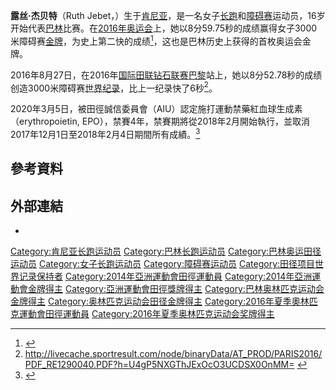 {{Infobox sportsperson
| name                      = Ruth Jebet
| image                     = Finale3000mSteepleJO2016 008.jpg
| image_size                = 
| alt                       = 
| caption                   = 
| real_name                 = 
| native_name               = 
| native_name_lang          = 
| romanizedname             = 
| english_name              = 
| birth_name                = 
| nationality               = {{KEN}}
| national_team             = 
| ethnicity                 = 
| hometown                  = 
| citizenship               = 
| birth_date                = {{Birth date and age|year=1996|month=11|day=17}}
| birth_place               = {{KEN}}
| death_date                = 
| death_place               = 
| resting_place             = 
| resting_place_coordinates = 
| monuments                 = 
| residence                 = 
| education                 = 
| alma_mater                = 
| occupation                = 
| years_active              = 2013 -
| agent                     = 
| height                    = {{height|m=1.62}}
| weight                    = {{weight|kg=49}}
| spouse                    = 
| country                   = 
| sport                     = 田徑
| position                  = 
| shoots                    = 
| catches                   = 
| disability                = 
| disability_class          = 
| weight_class              = 
| weight_class_type         = 
| rank                      = 
| event                     = 中長跑、長跑
| collegeteam               = 
| league                    = 
| league_type               = 
| club                      = 
| team                      = 
| former_partner            = 
| coach                     = 
| retired                   = 
| coaching                  = 
| worlds                    = 
{{ubl
|'''2014年世界青年田徑錦標賽'''：3000公尺障礙（76.2公分）第1名
|'''2014年IAAF鑽石聯賽蘇黎世站'''：3000公尺障礙（76.2公分）第4名
|'''2014年IAAF洲際杯'''：3000公尺障礙（76.2公分）第3名
|'''2015年IAAF世界越野錦標賽（U20 Race）'''：第9名
|'''2015年IAAF世界越野錦標賽（U20 Race）'''：Team第3名
|'''2015年世界田徑錦標賽'''：3000公尺障礙（76.2公分）第11名
|'''2015年國際軍人夏季運動會'''：3000公尺障礙（76.2公分）第1名
|'''2016年IAAF鑽石聯賽上海站'''：3000公尺障礙（76.2公分）第2名
|'''2016年IAAF鑽石聯賽巴黎站'''：3000公尺障礙（76.2公分）第1名
|'''2016年IAAF鑽石聯賽蘇黎世站'''：3000公尺障礙（76.2公分）第1名
|'''2017年IAAF世界越野錦標賽（Senior Race）'''：第7名
|'''2017年IAAF世界越野錦標賽（Senior Race）'''：Team第3名
|'''2017年IAAF鑽石聯賽多哈站'''：3000公尺障礙（76.2公分）第3名
|'''2017年IAAF鑽石聯賽上海站'''：3000公尺障礙（76.2公分）第1名
|'''2017年IAAF鑽石聯賽巴黎站'''：3000公尺障礙（76.2公分）第4名
|'''2017年世界田徑錦標賽'''：3000公尺障礙（76.2公分）第5名
|'''2017年IAAF鑽石聯賽蘇黎世站'''：3000公尺障礙（76.2公分）第1名
}}
| regionals                 = 
{{ubl
|'''2013年阿拉伯田徑錦標賽'''：3000公尺障礙（76.2公分）第二名
|'''2013年亞洲田徑錦標賽'''：3000公尺障礙（76.2公分）第一名
|'''2014年阿拉伯青年田徑錦標賽'''：3000公尺第一名
|'''2014年阿拉伯青年田徑錦標賽'''：3000公尺障礙（76.2公分）第一名
|'''2014年亞洲運動會'''：3000公尺障礙（76.2公分）第一名
|'''2015年阿拉伯田徑錦標賽'''：3000公尺障礙（76.2公分）第一名
|'''2016年亞洲室內田徑錦標賽'''：3000公尺第二名
|'''2017年伊斯蘭團結運動會'''：3000公尺障礙（76.2公分）第一名
|'''2017年伊斯蘭團結運動會'''：5000公尺第一名
}}
| nationals                 = 
{{ubl
|'''2014年ISTAF Berlin'''：3000公尺障礙（76.2公分）第一名
|'''2015年Athletissima'''：3000公尺障礙（76.2公分）第四名
|'''2015年Herculis'''：3000公尺障礙（76.2公分）第九名
|'''2016年Prefontaine經典賽'''：3000公尺障礙（76.2公分）第一名
|'''2016年DN Galan'''：3000公尺障礙（76.2公分）第一名
|'''2017年Prefontaine經典賽'''：3000公尺障礙（76.2公分）第三名
}}
| olympics                  = 
{{ubl
|'''2016年夏季奧林匹克運動會'''：3000公尺障礙（76.2公分）第一名
}}
| paralympics               = 
| commonwealth              = 
| highestranking            = 
| pb                        = 
{{ubl
|'''1500公尺'''：4分13.4秒A（手動） （2016年）
|'''3000公尺'''：8分47.24秒 （2016年）
|'''5000公尺'''：14分53.41秒 （2017年 '''伊斯蘭團結運動會紀錄'''）
|'''4英里'''：19分16秒 （2017年）
|'''10公里'''：32分18秒 （2014年）
|'''2000公尺障礙'''：6分17.33秒 （2013年）
|'''3000公尺障礙（76.2公分）'''：8分52.78秒 （2016年 '''IAAF鑽石聯賽巴黎站紀錄'''）
}}
| medaltemplates            = 
{{MedalCountry|{{BHR}}}}
{{MedalSport|女子田徑}}
{{MedalCompetition|阿拉伯田徑錦標賽}}
{{MedalSilver|2013年卡達多哈|3000公尺障礙（76.2公分）}}
{{MedalGold|2015年巴林伊薩城|3000公尺障礙（76.2公分）}}
{{MedalCompetition|亞洲田徑錦標賽}}
{{MedalGold|2013年印度浦那|3000公尺障礙（76.2公分）}}
{{MedalCompetition|阿拉伯青年田徑錦標賽}}
{{MedalGold|2014年埃及開羅|3000公尺}}
{{MedalGold|2014年埃及開羅|3000公尺障礙（76.2公分）}}
{{MedalCompetition|世界青年田徑錦標賽}}
{{MedalGold|2014年美國俄勒岡州雷恩縣尤金|3000公尺障礙（76.2公分）}}
{{MedalCompetition|ISTAF Berlin}}
{{MedalGold|2014年德國柏林|3000公尺障礙（76.2公分）}}
{{MedalCompetition|IAAF洲際杯}}
{{MedalBronze|2014年摩洛哥馬拉喀什|3000公尺障礙（76.2公分）}}
{{MedalCompetition|亞洲運動會}}
{{MedalGold|2014年韓國仁川廣域市|3000公尺障礙（76.2公分）}}
{{MedalCompetition|IAAF世界越野錦標賽（U20 Race）}}
{{MedalBronze|2015年中國貴州省貴陽市|Team}}
{{MedalCompetition|國際軍人夏季運動會}}
{{MedalGold|2015年韓國慶尚北道聞慶市|3000公尺障礙（76.2公分）}}
{{MedalCompetition|亞洲室內田徑錦標賽}}
{{MedalSilver|2016年卡達多哈|3000公尺}}
{{MedalCompetition|IAAF鑽石聯賽上海站}}
{{MedalSilver|2016年中國上海市|3000公尺障礙（76.2公分）}}
{{MedalGold|2017年中國上海市|3000公尺障礙（76.2公分）}}
{{MedalCompetition|Prefontaine經典賽}}
{{MedalGold|2016年美國俄勒岡州雷恩縣尤金|3000公尺障礙（76.2公分）}}
{{MedalBronze|2017年美國俄勒岡州雷恩縣尤金|3000公尺障礙（76.2公分）}}
{{MedalCompetition|DN Galan}}
{{MedalGold|2016年瑞典斯德哥爾摩|3000公尺障礙（76.2公分）}}
{{MedalCompetition|夏季奧林匹克運動會}}
{{MedalGold|2016年巴西里約熱內盧|3000公尺障礙（76.2公分）}}
{{MedalCompetition|IAAF鑽石聯賽巴黎站}}
{{MedalGold|2016年法國巴黎|3000公尺障礙（76.2公分）}}
{{MedalCompetition|IAAF鑽石聯賽蘇黎世站}}
{{MedalGold|2016年瑞士蘇黎世|3000公尺障礙（76.2公分）}}
{{MedalGold|2017年瑞士蘇黎世|3000公尺障礙（76.2公分）}}
{{MedalCompetition|IAAF世界越野錦標賽（Senior Race）}}
{{MedalBronze|2017年烏干達Kampala|Team}}
{{MedalCompetition|IAAF鑽石聯賽多哈站}}
{{MedalBronze|2017年卡達多哈|3000公尺障礙（76.2公分）}}
{{MedalCompetition|伊斯蘭團結運動會}}
{{MedalGold|2017年亞塞拜然巴庫|3000公尺障礙（76.2公分）}}
{{MedalGold|2017年亞塞拜然巴庫|5000公尺}}
| show-medals               = 
| updated                   = 2018年9月16日
}}
'''露丝·杰贝特'''（Ruth Jebet，{{bd|1996年|11月17日||}}）生于[[肯尼亚|肯尼亚]]，是一名女子[[长跑|长跑]]和[[障碍赛|障碍赛]]运动员，16岁开始代表[[巴林|巴林]]比赛。在[[2016年奥运会|2016年奥运会]]上，她以8分59.75秒的成绩赢得女子3000米障碍赛[[金牌|金牌]]，为史上第二快的成绩<ref>{{cite web|title=Rio Olympics 2016: Bahrain's Ruth Jebet wins 3,000m steeplechase|url=http://www.bbc.co.uk/sport/olympics/36689477|website=BBC Sport|accessdate=15 August 2016|date=15 August 2016}}</ref>，这也是巴林历史上获得的首枚奥运会金牌。

2016年8月27日，在2016年[[国际田联钻石联赛|国际田联钻石联赛]][[巴黎|巴黎]]站上，她以8分52.78秒的成绩创造3000米障碍赛[[世界纪录|世界纪录]]，比上一纪录快了6秒<ref>http://livecache.sportresult.com/node/binaryData/AT_PROD/PARIS2016/PDF_RE1290040.PDF?h=U4gP5NXGThJExOcO3UCDSX0OnMM= {{webarchive|url=https://web.archive.org/web/20161017171439/http://livecache.sportresult.com/node/binaryData/AT_PROD/PARIS2016/PDF_RE1290040.PDF?h=U4gP5NXGThJExOcO3UCDSX0OnMM%3D |date=2016-10-17 }}</ref>。

2020年3月5日，被田徑誠信委員會（AIU）認定施打運動禁藥紅血球生成素（erythropoietin, EPO），禁賽4年，禁賽期將從2018年2月開始執行，並取消2017年12月1日至2018年2月4日期間所有成績。<ref>{{cite web|title=田徑》驚！世界紀錄保持人、里約奧運金牌遭禁賽4年|url=https://sports.ltn.com.tw/news/breakingnews/3089310|website=自由時報|accessdate=2020-03-05|date=2020-03-05}}</ref>

== 參考資料 ==
{{Reflist}}

== 外部連結 ==
* {{IAAF name|282669}}

{{Authority control}}
{{DEFAULTSORT:Jebet, Ruth}}
[[Category:肯尼亚长跑运动员|Category:肯尼亚长跑运动员]]
[[Category:巴林长跑运动员|Category:巴林长跑运动员]]
[[Category:巴林奥运田径运动员|Category:巴林奥运田径运动员]]
[[Category:女子长跑运动员|Category:女子长跑运动员]]
[[Category:障碍赛运动员|Category:障碍赛运动员]]
[[Category:田径项目世界记录保持者|Category:田径项目世界记录保持者]]
[[Category:2014年亞洲運動會田徑運動員|Category:2014年亞洲運動會田徑運動員]]
[[Category:2014年亞洲運動會金牌得主|Category:2014年亞洲運動會金牌得主]]
[[Category:亞洲運動會田徑獎牌得主|Category:亞洲運動會田徑獎牌得主]]
[[Category:巴林奥林匹克运动会金牌得主|Category:巴林奥林匹克运动会金牌得主]]
[[Category:奥林匹克运动会田径金牌得主|Category:奥林匹克运动会田径金牌得主]]
[[Category:2016年夏季奧林匹克運動會田徑運動員|Category:2016年夏季奧林匹克運動會田徑運動員]]
[[Category:2016年夏季奥林匹克运动会奖牌得主|Category:2016年夏季奥林匹克运动会奖牌得主]]
